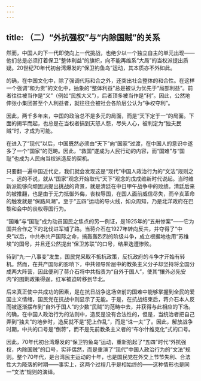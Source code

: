 ```yaml
---
---
---
```

title: （二）“外抗强权”与“内除国贼”的关系
---




然而，中国人的下一代即使向上一代挑战，也绝少以一个独立自主的单元出现——他们总是必须打着保卫“整体利益”的旗帜，向不能再维系“大局”的当权派提出质疑。20世纪70年代初台湾爆发的“保卫钓鱼岛”运动，其本质亦不外如此。

的确，在中国文化中，除了强调代际和合之外，还突出社会整体的和合性。在这样一个强调“和为贵”的文化中，抽象的“整体利益”总是被认为优先于“局部利益”。前者往往被当作是“义”（例如“民族大义”），后者顶多被当作是“利”。因此，公然地伸张小集团甚至个人利益者，就往往会被社会各阶层公认为“争权夺利”。

因此，两千多年来，中国的政治总不是多元的局面，而是“天下定于一”的局面。下面的揭竿而起，也总是在当权者搞到天怒人怨，尽失人心，被判定为“独夫民贼”时，才成为可能。

在进入了“现代”以后，中国既然必须由“天下”向“国家”过渡，在中国人的意识中遂多了一个“国家”的范畴。因此，“救国”遂成为人民行动的内容，而“国难”与“国耻”也成为人民向当权派造反的契机。

只要翻一遍中国近代史，我们就会发现这是“现代”中国人政治行为的“文法”规则之一。远的不说，就从“国家”观念开始取代“天下”观念的戊戌维新时代说起。当时维新派能够向顽固派提出挑战的背景，就是清廷在中日甲午战争中的败绩。清廷后来的被推翻，也是由于无力抵御外侮，丧权辱国，在国人面前威信尽失，而辛亥革命的触发就是“保路风潮”。至于“五四”运动的导火线，如众周知，乃是北洋政府在巴黎和会中的丧权辱国行为。

“国难”与“国耻”成为动员国民之焦点的另一例证，是1925年的“五卅惨案”——它为国共合作之下的北伐进军铺了路。当蒋介石在1927年转向反共，并夺得了“中央”以后，中共奉共产国际之命，搞轰轰烈烈的阶级斗争，成立根据地也用“苏维埃”的国号，并且还公然提出“保卫苏联”的口号，结果迭遭惨败。

待到“九·一八事变”发生，国民党采取不抵抗政策，反抗政府的斗争才开始有转机。然而，在共产国际的影响下，中共领导阶层中的教条主义分子却坚持将全国分成两大阵营，因此便利了蒋介石将中共指责为“自外于国人”，使其“攘外必先安内”的围剿政策得逞，红军被迫转移到华北。

后来真正使中共成功的因素，是在抗日战争这场空前的国难中能够掌握到全民的爱国主义情绪，国民党在抗战中则显示了无能。于是，在抗战结束后，蒋介石本人反而被逐渐摆布到“自外于国人”的少数“民贼”的范畴中去，并获得与此相应的下场。的确，在中国人政治行为的法则中，造反是没有合法性的，但是，当统治者把自己弄到“独夫”的地步时，造反就不是“犯上作乱”，而是“诛一夫”了。因此，解放战争时期，中共的口号是“倒蒋”，而不是先前教条主义者的“布尔什维克化”式的口号。

因此，70年代初台湾爆发的“保卫钓鱼岛”运动，重新拾起了“五四”时代“外抗强权，内除国贼”的口号，实非偶然，而是重演了“现代”中国人政治行为的“文法”规则。整个70年代，是台湾民主运动的十年，也是国民党在外交上节节失利、合法性大为降落的时期——事实上，这两个过程几乎是相始终的——这种情形也是同一“文法”规则的演绎。